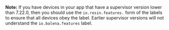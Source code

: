 __Note:__ If you have devices in your app that have a supervisor version lower than 7.22.0, then you should use the `io.resin.features.` form of the labels to ensure that all devices obey the label. Earlier supervisor versions will not understand the `io.balena.features` label.
